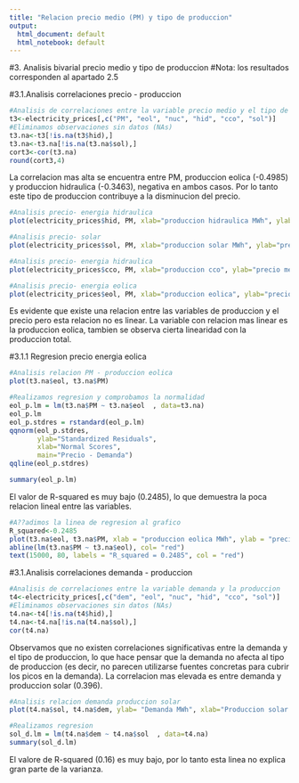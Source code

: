 ```yaml
---
title: "Relacion precio medio (PM) y tipo de produccion"
output:
  html_document: default
  html_notebook: default
---
```


#3. Analisis bivarial precio medio y tipo de produccion
#Nota: los resultados corresponden al apartado 2.5

#3.1.Analisis correlaciones precio - produccion

```r
#Analisis de correlaciones entre la variable precio medio y el tipo de produccion
t3<-electricity_prices[,c("PM", "eol", "nuc", "hid", "cco", "sol")]
#Eliminamos observaciones sin datos (NAs)
t3.na<-t3[!is.na(t3$hid),]
t3.na<-t3.na[!is.na(t3.na$sol),]
cort3<-cor(t3.na)
round(cort3,4)
```
La correlacion mas alta se encuentra entre PM, produccion eolica (-0.4985) y produccion hidraulica (-0.3463), negativa en ambos casos. Por lo tanto este tipo de produccion contribuye a la disminucion del precio.

```r
#Analisis precio- energia hidraulica
plot(electricity_prices$hid, PM, xlab="produccion hidraulica MWh", ylab="precio medio")
```
```r
#Analisis precio- solar
plot(electricity_prices$sol, PM, xlab="produccion solar MWh", ylab="precio medio")
```
```r
#Analisis precio- energia hidraulica
plot(electricity_prices$cco, PM, xlab="produccion cco", ylab="precio medio")
```
```r
#Analisis precio- energia eolica
plot(electricity_prices$eol, PM, xlab="produccion eolica", ylab="precio medio")
```

Es evidente que existe una relacion entre las variables de produccion y el precio pero esta relacion no es linear. La variable con relacion mas linear es la produccion eolica, tambien se observa cierta linearidad con la produccion total.

#3.1.1 Regresion precio energia eolica

```r
#Analisis relacion PM - produccion eolica
plot(t3.na$eol, t3.na$PM)
```

```r
#Realizamos regresion y comprobamos la normalidad
eol_p.lm = lm(t3.na$PM ~ t3.na$eol  , data=t3.na) 
eol_p.lm 
eol_p.stdres = rstandard(eol_p.lm)
qqnorm(eol_p.stdres, 
       ylab="Standardized Residuals", 
       xlab="Normal Scores", 
       main="Precio - Demanda") 
qqline(eol_p.stdres)
```
```r
summary(eol_p.lm)
```
El valor de R-squared es muy bajo (0.2485), lo que demuestra la poca relacion lineal entre las variables.

```r
#A??adimos la linea de regresion al grafico
R_squared<-0.2485
plot(t3.na$eol, t3.na$PM, xlab = "produccion eolica MWh", ylab = "precio medio")
abline(lm(t3.na$PM ~ t3.na$eol), col= "red")
text(15000, 80, labels = "R_squared = 0.2485", col = "red")
```


#3.1.Analisis correlaciones demanda - produccion
```r
#Analisis de correlaciones entre la variable demanda y la produccion
t4<-electricity_prices[,c("dem", "eol", "nuc", "hid", "cco", "sol")]
#Eliminamos observaciones sin datos (NAs)
t4.na<-t4[!is.na(t4$hid),]
t4.na<-t4.na[!is.na(t4.na$sol),]
cor(t4.na)
```

Observamos que no existen correlaciones significativas entre la demanda y el tipo de produccion, lo que hace pensar que la demanda no afecta al tipo de produccion (es decir, no parecen utilizarse fuentes concretas para cubrir los picos en la demanda). La correlacion mas elevada es entre demanda y produccion solar (0.396).


```r
#Analisis relacion demanda produccion solar
plot(t4.na$sol, t4.na$dem, ylab= "Demanda MWh", xlab="Produccion solar MWh")
```

```r
#Realizamos regresion 
sol_d.lm = lm(t4.na$dem ~ t4.na$sol  , data=t4.na) 
summary(sol_d.lm)
```
El valore de R-squared (0.16) es  muy bajo, por lo tanto esta linea no explica gran parte de la varianza.